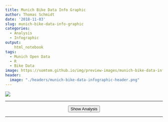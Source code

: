 ```yaml
---
title: Munich Bike Data Info Graphic
author: Thomas Schmidt
date: '2018-11-03'
slug: munich-bike-data-info-graphic
categories:
  - Analysis
  - Infographic
output:
    html_notebook
tags:
  - Munich Open Data
  - R
  - Bike Data
image: https://somtom.github.io/img/preview-images/munich-bike-data-infographic-preview.png
header:
  image: "./headers/munich-bike-data-infographic-header.png"
---
```

![](2018-11-03-munich-bike-data-info-graphic_files/infographic/insights_on_bike_traffic.png)


<div id="analysis" style="display: none">
***

During this year's summer break there had been a railway construction site which affected the 
train I usually use for commuting to work. This led to a lot of additional commuting time.
Thus, I decided to repair my old mountain bike and give it a try to go to work by bike.   
During the one hour ride I wondered how many people made the same decision and if there would be
any data about Munich bike traffic with the use of which I could get some insights about 
Munich's bike traffic. Shortly after that, I happened to see a twitter post of
[OpenData Munich](https://twitter.com/opendata_muc/status/1039758780853104646) which announced a
new data set containing the data of Munich's 6 continuous bike counting stations for the years
2017 and 2018. The counting stations provide data such as 15-minute and daily bike counts for 2 directions.

I contacted the team in order to ask for additional information and received even more data as well
as some nice inspirations. I picked up the idea of creating a info-graphic about Munich bike data.
Thus, I had a new project and started the journey of designing my first info-graphic.

In this post we will go through the analysis behind the info-graphic you already saw above. 
We are going to answer questions such as:

* [Can we create a map of all counting stations?](#station_map)
* [What are average 15 minute and daily counts (across stations and per station)?](#average_counts)
* [How many people are driving in the wrong direction at Arnulf Street
(this station is at a one-way road)?](#wrong_direction)
* [What are the highest counts which had been measured?](#count_records)
* [When are most people biking (time of the year, weather, ...)?](#bike_times)
* [How does the commuting traffic look like?
Can we model it somehow and get some insights out of the data?](#commuting)

If you want to skip the data import and jump directly to the preprocessing step,
click [here](#preprocessing). To directly get into the analysis, click [here](#analysis).

# Set up Environment

First, as always, we load some packages needed for this analysis and create a custom theme 
to make the plots look nicer.

```r
suppressMessages({
  library(tidyverse)
  library(lubridate)
  library(geosphere)
  library(ggmap)
  library(reshape2)
  library(modelr)
  library(broom)
})

background_colors <- c("#efedec", "white")
plot_colors <- c("#62c3db", "#136d8f", "#072d40", "#f6a735", "#fbd74d")
line_colors <- c("black")

# Custom theme
my_theme <- list(
 theme(
    plot.background = element_rect(fill =  background_colors[2]),
    text = element_text(color = line_colors),
    panel.background = element_rect(fill =  background_colors[2]),
    panel.grid.major.y = element_blank(),
    panel.grid.minor = element_blank(),
    panel.grid.major.x = element_blank(),
    panel.grid.minor.x = element_blank(),
    axis.line.y = element_line(color =  line_colors),
    axis.line.x = element_line(color =  line_colors),
    axis.ticks = element_line(color =  line_colors),
    axis.title.y = element_text(margin = margin(t = 0, r = 20, b = 0, l = 0), color = line_colors),
    axis.title.x = element_text(margin = margin(t = 10, r = 0, b = 0, l = 0), color = line_colors),
    legend.position = "bottom",
    plot.margin = unit(c(0.5,1,0.5,0),"cm"),
    strip.background = element_rect(fill = "white", color = "black")
),
  scale_color_manual(
    values = plot_colors,
    guide = guide_legend(direction = "horizontal", label.hjust = 0.5, title.position = "top",
                              title.hjust = 0.5)),
  scale_fill_manual(
    values = plot_colors,
    guide = guide_legend(direction = "horizontal", label.hjust = 0.5, title.position = "top",
                              title.hjust = 0.5)))
```

```r
knitr::opts_chunk$set(
    fig.width   = 10,      
    .fig.asp = .62,      
    fig.align   = 'center', 
    echo        = TRUE)  
```


# Import Data from API
Now, after setting everything up, we need to load the data. Since I got some additional data in 
`.csv` format, the importing happens in two steps:

1. We import the data from 2017 and 2018 via the Munich Open Data API
2. We import the additional data from `.csv` format


## Helper Functions

To fetch the data via API, I wrote some helper functions. This functions will also help us with the
preprocessing later. The functions can be found in the 
[Github project](https://github.com/Somtom/munich-bike-data-analysis). 

```r
convert_to_default_dt_string <- function(datetime_val = NA, date_val) {
  # Function which converts the datetime strings to the standard format of "%Y-%m-%d %H:%M:%S"
  # or "%Y-%m-%d" if only date_val provided
  
  # Iso 8601 format: "%Y-%m-%dT%H:%M:%S"
  iso8601_format = "[:digit:]{4}-[:digit:]{2}-[:digit:]{2}T[:digit:]{2}:[:digit:]{2}:[:digit:]{2}"
  # hour_minute format: "%H.%M"
  hour_minute_format = "[:digit:]{2}.[:digit:]{2}$"
  
  iso_date_format = "[:digit:]{4}-[:digit:]{2}-[:digit:]{2}$"
  # date format: "%Y.%m.%d"
  date_format = "[:digit:]{4}.[:digit:]{2}.[:digit:]{2}$"
  
  if (!is.na(datetime_val)) {
    # Extract date from date_val in case it is given in datetime format
    date_val = str_extract(date_val, "[:digit:]{4}-[:digit:]{2}-[:digit:]{2}")
    
    # If datetime_val matches Iso 8601 format: Replace "T" with " " and return
    if (stringr::str_detect(datetime_val, iso8601_format)) {
      return(stringr::str_replace(datetime_val, "[:digit:]{4}-[:digit:]{2}-[:digit:]{2}T",
                                  paste0(date_val, " ")))
    }
    # If datetime_val matches hour_minute_format: Add date and seconds
    if (stringr::str_detect(datetime_val, hour_minute_format)) {
      # Replace "." with ":" in datetime_val
      datetime_val = gsub("\\.", ":", datetime_val)
      return(paste0(date_val, " ", datetime_val, ":00"))
    }
  }
  if (is.na(datetime_val)) {
    # date value in iso date format: return it as it is
      if (stringr::str_detect(date_val, iso_date_format)) {
        return(date_val)
      }
    # if date value in date_format: convert it to iso_date_format
      if (stringr::str_detect(date_val, date_format)) {
        return(gsub( "\\.", "-", date_val))
      }# if date value in iso8601_format: convert it to iso_date_format
      if (stringr::str_detect(date_val, iso8601_format)) {
         return(str_extract(date_val, "[:digit:]{4}-[:digit:]{2}-[:digit:]{2}"))
      }
  }
  warning("Datetime value had undefined format")
  NA
  
}


muc_odp_fetch_bike_count_resource_ids <- function(
  baseUrl = "https://www.opengov-muenchen.de",
  path = "/api/3/action/package_search?q=daten-der-raddauerzaehlstellen-muenchen",
  limit = "100") {
  require(dplyr)
  require(tidyr)
  
  # get raw_results
  raw_result <- httr::GET(url = "https://www.opengov-muenchen.de",
                          path = paste0(path, "&rows=", limit))
  results <- httr::content(raw_result)$result$results
  
  # Extract dataset name and id from results
  resource_information <- list(
    data_collection_name = unlist(lapply(results, function(x) x$name)),
    datasets = lapply(results, function(x) bind_rows(
      lapply(x$resources, function(y) data.frame(
        name = y$name,
        resource_id = y$id,
        stringsAsFactors = F)))
    )
  ) %>% 
    bind_rows() %>% 
    tidyr::unnest()
  
  # extract month and year from name
  german_month_names <- c("Januar", "Februar", "März", "April", "Mai", "Juni", "Juli", "August", "September",
                          "Oktober", "November", "Dezember")
  
  correct_name <- function(name) {
    # Change name string of Juli 2018 (15 Minutes missing in name) - as of 13.10.2018
    if (name == "Daten der Raddauerzählstellen München Juli 2018") {
      print("FOUND JULI")
      name <- "15 Minuten-Werte - Daten der Raddauerzählstellen München Juli 2018"
    }
    # Change name for "#Month#" 2018 to März 2017 (data_collection_name says 2017!)
    if (name == "15 Minuten-Werte - Daten der Raddauerzählstellen München #Monat# 2018") {
      print("FOUND MARCH")
      name <- "15 Minuten-Werte - Daten der Raddauerzählstellen München März 2017"
    }
    
    return(name)
  }
  
  resource_information <- resource_information %>% 
    mutate(name = sapply(name, function(x) correct_name(x)),
           year = stringr::str_extract(name, "[:digit:]{4}"),
           month = stringr::str_extract(name, paste(german_month_names, collapse = "|")),
           month = match(month, german_month_names))
  
  ids_15_min <- resource_information %>% 
    filter(stringr::str_detect(name, "15 Minuten")) %>% 
    arrange(year, month)
  
  #filter for names containing "Tageswerte und Wetter"
  ids_daily <- resource_information %>% 
    filter(stringr::str_detect(name, "Tageswerte und Wetter")) %>% 
    arrange(year, month)
  
  return(list(
    ids_15_min = ids_15_min,
    ids_daily = ids_daily
  ))
}


muc_odp_fetch_data <- function(baseUrl = "https://www.opengov-muenchen.de",
                              path = "api/3/action/datastore_search",
                              limit = "100000",
                              resource_id,
                              destination = "./data/",
                              force_fetch = FALSE) {
  
  file_name = paste0(destination, resource_id, ".RDS")
  
  # check if data already fetched
  if (file.exists(file_name) & !force_fetch) {
    print(paste("File for resource already exists at", file_name))
    return(readRDS(file_name))
  }
  else {
    # get raw results
    raw_result <- httr::GET(url = baseUrl, path = paste0(path,
                                                         "?resource_id=", 
                                                         resource_id,
                                                         "&limit=",
                                                         limit))
    
    print(paste0("Fetching data from ", 
                 path,
                 "?resource_id=", 
                 resource_id,
                 "&limit=",
                 limit))
    
    result <- httr::content(raw_result)
    print(paste('Fetched', length(result$result$records), 'results...'))
    
    res <- dplyr::bind_rows(result$result$records)
    
    # write results to ./data/ folder
    saveRDS(res, file = file_name)
    
    return(res)
  }
}


muc_odp_convert_bike_counter_types <- function(dt) {
  require(dplyr)
  require(readr)
  
  dt %>% 
    transmute(
      besonderheiten = as.character(besonderheiten),
      zaehlstelle = as.factor(zaehlstelle),
      longitude = as.numeric(longitude),
      latitude = as.numeric(latitude),
      richtung_1 = as.character(richtung_1),
      richtung_2 = as.character(richtung_2),
      id = `_id`
    )
}


muc_odp_convert_bike_cnt_15_min_types <- function(dt) {
  require(dplyr)
  
  dt %>% 
    transmute(
      datum = lubridate::fast_strptime(sapply(datum, function(x)
        convert_to_default_dt_string(date_val = x)),
        format = "%Y-%m-%d", lt = FALSE),
      uhrzeit_start = lubridate::fast_strptime(mapply(function(x, y) convert_to_default_dt_string(x, y),
                                        uhrzeit_start,
                                        datum), format = "%Y-%m-%d %H:%M:%S", lt = FALSE),
      uhrzeit_ende = lubridate::fast_strptime(mapply(function(x, y) convert_to_default_dt_string(x, y),
                                       uhrzeit_ende,
                                       datum), format = "%Y-%m-%d %H:%M:%S", lt = FALSE),
      gesamt = as.integer(gesamt),
      zaehlstelle = as.factor(zaehlstelle),
      richtung_1 = as.integer(richtung_1),
      richtung_2 = as.integer(richtung_2)
    )
}


muc_odp_convert_bike_cnt_day_types <- function(dt) {
  require(dplyr)
  
  
  dt %>% 
    transmute(
      datum = lubridate::fast_strptime(sapply(datum, function(x)
        convert_to_default_dt_string(date_val = x)),
        format = "%Y-%m-%d", lt = FALSE),
      uhrzeit_start = lubridate::fast_strptime(mapply(function(x, y) convert_to_default_dt_string(x, y),
                                                      uhrzeit_start,
                                                      datum), format = "%Y-%m-%d %H:%M:%S", lt = FALSE),
      gesamt = as.integer(gesamt),
      zaehlstelle = as.factor(zaehlstelle),
      richtung_1 = as.integer(richtung_1),
      richtung_2 = as.integer(richtung_2),
      bewoelkung = as.numeric(bewoelkung),
      sonnenstunden = as.numeric(gsub(",", ".", `sonnenstunden`)),
      niederschlag = as.numeric(gsub(",", ".", `niederschlag`)),
      max_temp = as.numeric(gsub(",", ".", `max-temp`)),
      min_temp = as.numeric(gsub(",", ".", `min-temp`)),
      id = `_id`
    )
}

muc_odp_add_direction_info <- function(dt) {
  require(dplyr)
  
  OUT_OF_CENTER = "out of center"
  INTO_CENTER = "into center"
  direction_mapper <- list(
    Olympia = list(
      richtung_1 = INTO_CENTER,
      richtung_2 = OUT_OF_CENTER
    ),
    Hirsch = list(
      richtung_1 = OUT_OF_CENTER,
      richtung_2 = INTO_CENTER
    ),
    Margareten = list(
      richtung_1 = OUT_OF_CENTER,
      richtung_2 = INTO_CENTER
    ),
    Erhardt = list(
      richtung_1 = OUT_OF_CENTER,
      richtung_2 = INTO_CENTER
    ),
    Kreuther = list(
      richtung_1 = INTO_CENTER,
      richtung_2 = OUT_OF_CENTER
    ),
    Arnulf = list(
      richtung_1 = INTO_CENTER,
      richtung_2 = OUT_OF_CENTER
    )
  )
  
  # Gather columns -> 1 column with values, other column with direction information
  dt <- dt %>% 
    gather(key = direction, value = count, richtung_1, richtung_2)
  
  # Change direction names
  dt$direction <- factor(unlist(mapply(function(x, y) direction_mapper[[x]][y], 
                                       dt$zaehlstelle, dt$direction)))
  
  return(dt)
}

```


## (1) Fetch Data from API

The following chunks will import the data for the years 2017 and 2018 (until end of July):

```r
# Import muc_opd helper functions
# source("./muc-opd-helper-functions.R")

bike_counter_resource_id <- "211e882d-fadd-468a-bf8a-0014ae65a393"
resource_ids <- muc_odp_fetch_bike_count_resource_ids()

resource_ids_15_min <- resource_ids$ids_15_min

resource_ids_daily <- resource_ids$ids_daily
```

```r
bike_counter <- muc_odp_fetch_data(resource_id = bike_counter_resource_id, destination = "./data/")

bike_cnt_15_min <- bind_rows(
  lapply(resource_ids_15_min$resource_id, function(x) muc_odp_fetch_data(resource_id = x,
                                                             destination = "./data/15_min/"))
)

bike_cnt_day <-  bind_rows(
  lapply(resource_ids_daily$resource_id, function(x) muc_odp_fetch_data(resource_id = x,
                                                             destination = "./data/daily/"))
)
```

## (2) Add Additional Data

Now we import the additional data from the `.csv` files:

```r
files <- list.files("./data/additional/", full.names = TRUE, recursive = TRUE)
files_15_min <- stringr::str_detect(files, "15Min")

suppressMessages({
  additional_15_min_data <- bind_rows(lapply(files[files_15_min],
                                           read_csv2, 
                                           col_types = cols(.default = "c")))
additional_daily_data <- bind_rows(lapply(files[!files_15_min],
                                          read_csv2,
                                           col_types = cols(.default = "c")))
})


# Change date column name to be equal to the API data
names(additional_15_min_data)[1] <- "datum"
names(additional_daily_data)[1] <- "datum"

bike_cnt_day <- bind_rows(additional_daily_data, bike_cnt_day)
bike_cnt_15_min <- bind_rows(additional_15_min_data, bike_cnt_15_min)

```


# Preprocessing {#preprocessing}

To prepare the data for the analysis we perform the following steps: 

1. Convert data types (i.e. `character` to `POSIXct` for dates)
2. Gather the direction columns (`richtung_1` and `richtung_2`) into one `direction` column
and convert their names to `'into center'` or `'out of center'` according to their direction
relatively to the city center  
3. Extract `weekday` information and add `weekend` indicator column
4. Remove duplicates (caused by the additional data)

## (1) Convert Types

After importing the data, we need to convert its datatypes to a format which we can work with.
We use the predefined helper functions for that.

```r
bike_counter <- muc_odp_convert_bike_counter_types(bike_counter)
bike_cnt_15_min <- muc_odp_convert_bike_cnt_15_min_types(bike_cnt_15_min)
bike_cnt_day <- muc_odp_convert_bike_cnt_day_types(bike_cnt_day)
```

## (2) Add Directions Information

All tables have two columns which are named `richtung_1` and `richtung_2`. These stand for the two
different directions for which the stations measure the counts. 
In the `bike_counter` table we can find a description which tells us whether the given direction
for that station is `east`, `weast`, `north` or `south`.
We are going to convert the directions to either `into center` or `out of center` in order to gain
more detailed information. In another helper function I precoded this information with a mapping
function.

```r
bike_cnt_15_min <- muc_odp_add_direction_info(bike_cnt_15_min)
bike_cnt_day <- muc_odp_add_direction_info(bike_cnt_day)
bike_counter <- muc_odp_add_direction_info(bike_counter)
```

## (3) Extract Time from `uhrzeit_start` (English: Time Start) and Add Weekend Indicator Column

In our last preprocessing step we add a `time` column to the 15 minutes table. This 
will hold the information on the *time of the day*. Further, we add the `weekday` 
as well as a indicator column which tells us whether the data were measured at the `weekend` or
during the week.

```r
weekend_days <- c("Sat", "Sun")
bike_cnt_15_min <- bike_cnt_15_min %>% 
  mutate(time = as.numeric(uhrzeit_start - trunc(uhrzeit_start, "days")),
         weekday = wday(uhrzeit_start, label = TRUE, local = "us"),
         weekend = factor(weekday %in% weekend_days)) 

bike_cnt_day <- bike_cnt_day %>% 
  mutate(weekday = factor(wday(datum, label = TRUE, local = "us")),
         weekend = factor(weekday %in% weekend_days))

class(bike_cnt_15_min$time) <- "POSIXct"
```


## (4) Remove Duplicates and Save Converted Data

Finally, we remove the duplicates from our data set and save the converted data.
```r
bike_cnt_15_min <- unique(bike_cnt_15_min)
```

```r
saveRDS(bike_counter, "./2018-11-03-munich-bike-data-info-graphic_files/bike_counter_converted.RDS")
saveRDS(bike_cnt_15_min, "./2018-11-03-munich-bike-data-info-graphic_files/bike_cnt_15_min_converted.RDS")
saveRDS(bike_cnt_day, "./2018-11-03-munich-bike-data-info-graphic_files/bike_cnt_day_converted.RDS")
```


# Analysis {#analysis}

Now that we are done with preprocessing, we can start with our analysis.

```r
bike_counter <- readRDS("./2018-11-03-munich-bike-data-info-graphic_files/bike_counter_converted.RDS")
bike_cnt_15_min <- readRDS("./2018-11-03-munich-bike-data-info-graphic_files/bike_cnt_15_min_converted.RDS")
bike_cnt_day <- readRDS("./2018-11-03-munich-bike-data-info-graphic_files/bike_cnt_day_converted.RDS")
```


## Time Period of Our Data Set

First, lets have a look at the time period we are analyzing:
```r
cat(paste0(
  '## 15 Minute Data ##',
  '\nStart:\t', min(bike_cnt_15_min$datum),
  '\nEnd:\t', max(bike_cnt_15_min$datum), 
  '\n\n## Daily Data ##',
  '\nStart:\t', min(bike_cnt_day$datum),
  '\nEnd:\t', max(bike_cnt_day$datum)))
```

## Missing Data
Very important for every analysis is to be aware of missing data. So let's have a look at our data:

```r
bike_cnt_day %>% 
  map(function(x) sum(is.na(x))) %>% 
  bind_cols %>%
  melt(value.name = "na_count", variable.name = "column") %>% 
  filter(na_count > 0) %>% knitr::kable(digits = 2)
```

We see that some weather data and ids are missing for the `bike_cnt_day` table. 
These missing values are all from our additional data.
Important is that we need to take this into account when we draw conclusions later.

```r
bike_cnt_15_min %>% 
  map(function(x) sum(is.na(x))) %>% 
  bind_cols %>%
  melt(value.name = "na_count", variable.name = "column") %>% 
  filter(na_count > 0) %>% dim()
```

No data are missing for `bike_cnt_15_min` table.

## Map of Stations {#station_map}

To get a first overview of the locations of the 6 counting stations, we create a map of Munich using the `ggmap`
package and add markers for each station.

```r
area <- make_bbox(lon = longitude, lat = latitude, data = bike_counter)
area <- area + c(-0.02, -0.01, 0.01, 0.01)

suppressMessages({area_map <- get_map(area,  source = "stamen")})

ggmap(area_map, extend = "device", darken = 0.3,
      base_layer = ggplot(aes(x = longitude, y = latitude), data = bike_counter)) +
  geom_point(shape = 21, size = 4, fill = plot_colors[1]) +
  geom_text(aes(label = zaehlstelle), vjust = -1, color = "white") +
  theme_void()
```

The stations are spread across Munich. Their locations were planned to be as different as possible
but also representative for typical traffic situations (*Zorn et. al 2011*).

## Compare the Data of All Stations

### What Are Average 15 Minute and Daily Counts? {#average_counts}

Now that we have a bird's eye view on the locations, let's get an overview on the data by looking
at summary stats like average, median and others. First, we start with a summary across all stations.
For this purpose we use the `summary()` function combined with `tidy()` from the `broom` package to get everything in one table.

```r
bind_rows(
  c(
    table = "bike_cnt_day",
    broom::tidy(summary(bike_cnt_day$gesamt)), 
    sd = sd(bike_cnt_day$gesamt)),
  c(
    table = "bike_cnt_15_min", 
    broom::tidy(summary(bike_cnt_15_min$gesamt)),
    sd = sd(bike_cnt_15_min$gesamt)))  %>% knitr::kable(digits = 2)
```

On average the stations count **`r round(mean(bike_cnt_15_min$gesamt))` bike per 15 minutes** and 
**`r round(mean(bike_cnt_day$gesamt))` bikes per day**. When we have a look at the maxima, we see
that they are quiet high compared to the means. Especially the 15 minute count maximum is 
**`r round(max(bike_cnt_15_min$gesamt) / mean(bike_cnt_15_min$gesamt))`** times as high as the mean.
We might find some interesting events being represented by these 
high counts but we will dive deeper into that later.

How does the summary data differ if we calculate it per station?
We first start with the 15 minute data.
To compare the stations we additionally calculate a `scaled_median_count` which is
the median for a single station divided by the minimum of all station medians.


```r
station_summary_15_min <- bike_cnt_15_min %>% 
  spread(key = direction, value = count) %>% 
  group_by(zaehlstelle) %>% 
  summarise(avg = round(mean(gesamt, na.rm = T)),
            median_count = median(gesamt, na.rm = T),
            q1 = quantile(gesamt, 0.25, na.rm = T),
            q3 = quantile(gesamt, 0.75, na.rm = T),
            sd = sd(gesamt, na.rm = T),
            percent_sd = round(sd/median_count * 100, 2)) %>% 
  ungroup() %>% 
  mutate(scaled_median_count = round(median_count / min(median_count))) %>% 
  arrange(desc(median_count)) 

station_summary_15_min  %>% knitr::kable(digits = 2)
```

As we see, Erhardt is the station with the highest median 
15 minute count (`r station_summary_15_min$median_count[1]` bikes). 
Its median is `r station_summary_15_min$scaled_median_count[1]` times higher
than the one of `r tail(station_summary_15_min$zaehlstelle, 1)`.
Nevertheless, the standard deviation is very high across all stations, which is an indicator for a
lot of intra day deviation.  

How does the per station summary look like for the daily counts?

```r
station_summary_day <- bike_cnt_day %>% 
  spread(key = direction, value = count) %>% 
  group_by(zaehlstelle) %>% 
  summarise(avg = round(mean(gesamt)),
            median_count = median(gesamt),
            q1 = quantile(gesamt, 0.25),
            q3 = quantile(gesamt, 0.75),
            sd = sd(gesamt),
            percent_sd = round(sd/median_count * 100,2)) %>% 
  ungroup() %>% 
  mutate(scaled_median_count = round(median_count / min(median_count))) %>% 
  arrange(desc(median_count)) 

station_summary_day  %>% knitr::kable(digits = 2)
```

We see a similar picture compared to the 15 minute data. With a median daily bike count of
`r station_summary_day$median_count[1]`, station Erhardt has the highest daily counts, too.
This time the count is `r station_summary_day$scaled_median_count[1]` higher than the count of
Kreuther.

### How Many People Are Riding in the Wrong Direction at Arnulf Street? {#wrong_direction}

Station **Arnulf Street** has a special characteristic: The counter is located on a one way bicycle lane.
Thus, normally it should only measure counts for one direction, which is into city center.

Luckily it is also able to count all bikers who ride into the wrong direction, which we can
use for our analysis. So let's find out which share of the total counts is due to bikers riding the
wrong direction.


```r
wrong_way_drivers <- bike_cnt_day %>% 
  filter(zaehlstelle == "Arnulf") %>%
  filter(direction == "out of center") %>%
  mutate(share = round(count / gesamt * 100, 2)) %>% 
  select(share) %>% unlist() %>% summary() %>% tidy()
wrong_way_drivers  %>% knitr::kable(digits = 2)
```

The data suggests that on average **`r round(wrong_way_drivers$mean, 1)` percent**
of daily counted bikes at Arnulf Street were driving on the **wrong side of the road**.
Interestingly, there must have been at least one day where all bikes were riding on
the wrong side of the road since we observed a maximum of 100%.

## Count Records {#count_records}

Now it is time to come back to the maximum counts we recognized earlier.
To get a quick overview before we dive into the story behind some maximum counts, let's create
a top 10 list for both the daily and the 15 minute counts:

```r
# Daily Counts
top_10_day <- bike_cnt_day %>% 
  spread(key = direction, value = count) %>% 
  arrange(desc(gesamt)) %>% 
  head(10)

top_10_day %>% 
  select(datum, gesamt, zaehlstelle) %>% 
  knitr::kable(digits = 2)
```

That is interesting: Station Olympia takes the top 3 places with counts above 10 thousand, although 
it only made the third place when we calculated the median counts per station earlier. After some
research I found out that these top 3 counts were caused by the same event, namely the
**24h Mountainbike Race**, which takes place in Olympia Park every year. Since the route is changed
from year to year, the counting station is not always on the track. Thus, we don't see
these record counts every year.

Let's plot the 15 minute data for the events in the two years in which we observed these high counts:

```r
olympia_15_min_mean <- station_summary_15_min %>% 
  filter(zaehlstelle == "Olympia")

bike_cnt_15_min %>% 
  filter(datum == as.Date("2010-06-26") | datum == as.Date("2010-06-27"),
         zaehlstelle == "Olympia") %>% 
  mutate(min_date = min(datum),
         Direction = direction) %>% 
  ggplot(aes(x = uhrzeit_start, y = count, color = Direction)) +
  geom_line(lwd = 1)  +
  ylab("Bikes per 15 Minute") +
  xlab("Time") +
  ggtitle("The 24h MTB Race from 26. - 27.06.2010",
          "...led to high bike counts in Olympia Park which were far above the normal average") +
  geom_hline(yintercept = olympia_15_min_mean$avg,lty = 2) +
  annotate(
    geom = "text", 
    label = paste0("Average 15 minute\ncount for station\nOlympia:",
                   olympia_15_min_mean$avg,
                   " bikes"), 
    x = as.POSIXct("2010-06-26"),
    y = olympia_15_min_mean$avg,
    vjust = -0.5,
    hjust = 0,
    size = 3) +
  my_theme 


bike_cnt_15_min %>% 
  filter(datum == as.Date("2012-06-09") | 
           datum == as.Date("2012-06-10"),
         zaehlstelle == "Olympia") %>% 
  mutate(Direction = direction) %>% 
  ggplot(aes(x = uhrzeit_start, y = count, color = Direction)) +
  geom_line(lwd = 1) +
  ylab("Bikes per 15 Minute") +
  xlab("Time") +
  ggtitle("The 24h MTB Race from 09. - 10.06.2017",
          "...led to high bike counts in Olympia Park which were far above the normal average") +
  geom_hline(yintercept = olympia_15_min_mean$avg,lty = 2) +
  annotate(
    geom = "text", 
    label = paste0("Average 15 minute\ncount for station\nOlympia:",
                   olympia_15_min_mean$avg,
                   " bikes"), 
    x = as.POSIXct("2012-06-09"),
    y = olympia_15_min_mean$avg,
    vjust = -0.5,
    hjust = 0,
    size = 3) +
  my_theme 
 
```


Now we also create a top 10 list for the 15 minute counts:
```r
# 15 Minute Counts
top_10_15_min <- bike_cnt_15_min %>% 
  spread(key = direction, value = count) %>% 
  arrange(desc(gesamt)) %>% 
  head(10)

top_10_15_min  %>% 
  select(datum, gesamt, uhrzeit_start, zaehlstelle) %>% knitr::kable(digits = 2)
```

If we have a closer look, we only can find one of our daily count top 10 candidates in this list,
namely the **2017-06-09** on the 6th place. Normally you would suppose the date with highest 15
minute counts to also be listed in the daily count top 10 unless the high counts were due to
a short time event. So what happened on the 3rd September
2017 when a 15 minute bike count of **1157** was recorded? 

This picture from [radlhaupstadt.muenchen.de](https://radlhauptstadt.muenchen.de/) gives you a hint:

![Picture source: radlhauptstadt.muenchen.de](2018-11-03-munich-bike-data-info-graphic_files/img/ringparade.jpg)

On that day the so called
[Münchner Ringparade](https://radlhauptstadt.muenchen.de/mitradeln/muenchner-ringparade/)
took place. At this event the Munich beltway had been closed temporarily for car traffic while 
round about 7000 people used this route for a bike tour. The 12 km tour ended in Olympia Park. 
And this is exactly what we can see in the data:

```r
bike_cnt_15_min %>% 
  filter(datum == as.Date("2017-09-03") ,
         zaehlstelle == "Olympia")  %>% 
  mutate(Direction = direction) %>% 
  ggplot(aes(x = uhrzeit_start, y = count, color = Direction)) +
  geom_line(lwd = 1) +
  ylab("Bikes per 15 Minute") +
  xlab("Time") +
  ggtitle("The Münchner Ringparade on 03.09.2017",
          "...led to a peak in 15 minute bike counts when the participants finished their tour in Olympia Park") +
  geom_hline(yintercept = olympia_15_min_mean$avg,lty = 2) +
  annotate(
    geom = "text", 
    label = paste0("Average 15 minute\ncount for station Olympia:\n",
                   olympia_15_min_mean$avg,
                   " bikes"),
    x = as.POSIXct("2017-09-03 04:00:00"),
    y = olympia_15_min_mean$avg,
    vjust = -0.5,
    hjust = 0,
    size = 3) +
  annotate(
    geom = "text", 
    label = "The participants arrive in Olympia Park",
    x = top_10_15_min$uhrzeit_start[1],
    y = top_10_15_min$gesamt[1],
    hjust = -0.1,
    vjust = 2,
    size = 3) +
  my_theme 

```

## When Are Most People Biking? {#bike_times}

### Pattern Across a Year

To answer this question we first try to gain an overview by
plotting the development of the daily counts over the years

```r

annotations <- data.frame(
  zaehlstelle = factor(
    c("Arnulf", "Hirsch", "Kreuther"),
    levels = c("Arnulf","Erhardt", "Kreuther", "Olympia", "Margareten",  "Hirsch")),
  ann_label = c("The two peaks in 2013 and 2014 might be\ndue to railway construction sites", 
                "We can see a rising bike count trend at station Hirsch",
                "The missing data and the small peak is due to a construction site\nat the counting station: A separate bicycle path was created.\nAfter that, the bikes on the sidewalk were not counted anymore."),
  ann_x = c(as.POSIXct("2009-01-01"),
            as.POSIXct("2011-01-01"),
            as.POSIXct("2014-01-01")),
  ann_y = c(3500, 2500, 1200)
)

bike_cnt_day %>%  
  ggplot() +
  geom_line(aes(x = datum, y = gesamt), color = plot_colors[2]) +
  facet_wrap(~zaehlstelle, scales = "free_y", ncol = 1) +
  geom_label(data = annotations, aes(x = ann_x, y = ann_y, label = ann_label), hjust = 0, size = 3) +
  ggtitle(paste0("There is a clear seasonal bike count pattern across all stations:\n",
                "High counts in the summer, lower counts in the winter."),
          "Some stations show individual trends or conspicuous characteristics") +
  xlab("Date") +
  ylab("Bikes Per Day") +
  my_theme
```

There is definitely a clear seasonal pattern which is similar across all stations. As one would 
expect, there are higher bike counts during the summer months and lower counts during winter months.
However, we also see individual trends or characteristics for some stations:

* Station **Hirsch** shows a ongoing trend of rising bike counts from year to year
* At **Arnulf Street's** counting station one can see two peak years in 2013 and 2014. These peaks
could be due to a railway construction site which affected parts of the trains going into city center.
* Station **Kreuther** showed some high counts at the beginning of 2013 and then no data for
the rest of the year. Here the counting station was affected by a construction site when a separate bicycle
path was created. After that, bikes on the sidewalk were not counted anymore.
This is why daily bike count level dropped afterwards.
* One can clearly see the events taking place in **Olympia Park** represented by peaks in the data

When we plot the bike count distribution for each month, we see that **highest median bike 
counts occur in the month July**. However, the maximum counts had been recorded in June. 
These are due to some of the record events mentioned earlier, though. 
Thus, they need to be interpreted as outliers


```r
bike_cnt_day %>% 
  spread(key = direction, value = count) %>%
  mutate(month = month(datum, label = TRUE)) %>% 
  ggplot() +
  geom_boxplot(aes(x = month, y = gesamt), color = plot_colors[2]) +
  ggtitle("In general, highest bike counts occur during July.",
          "However, the maximum counts are represented by some outliers in June caused by special events") +
  xlab("Month") +
  ylab("Bikes Per Day") +
  my_theme
```

### Day of the Week

When we look at the distribution of total daily counts, we see that counts **during the week** are 
**higher than those at the weekends**. This is most likely due to commuting traffic, 
which we will try to model later.
The maximum counts occurred on Saturdays but are due to single events like the 24h Mountain-bike race
we saw earlier.

```r
bike_cnt_day %>% 
  ggplot() +
  geom_boxplot(aes(x = weekday, y = gesamt), color = plot_colors[2]) +
  ggtitle("Bike counts are higher during the week than on weekends",
          "Maximum counts occured on sundays but are due to single events") +
  xlab("Day of the Week") +
  ylab("Bikes Per Day") +
  my_theme
```


### Temperature and Weather on Days with Maximum Counts
Now we use the weather data we have (at least for the days where they are not missing)
and try to characterize the days with highest bike counts.
We look at the distribution of measured values within each weather variable **for the month July**.

To do so we group the bike counts into 4 categories:

* **Lowest 25%:** Daily bike counts which lie between the **minimum** count and the **25% percentile**
* **Lower Middle:** Daily bike counts which lie between the **25% percentile** and the **median**
* **Upper Middle:** Daily bike counts which lie between the **median** and the **75% percentile**
* **Highest 25%:** Daily bike counts which lie between the **75% percentile** and the **maximum**

We then will have a closer look into the **"Highest 25%"** group and the weather parameters 
measured on these days.

To make the data comparable between stations, we perform the following steps:

1. Removing outliers by filtering for bike counts below the 99% percentile for each station   
2. Scaling the daily counts from each station by dividing the counts by each station's
maximum count   
3. Using the scaled counts (values between 0 and 1) to assign bike count categories

```r
breaks <- bike_cnt_day %>% 
  filter(month(datum) == 7) %>% 
  spread(key = direction, value = count) %>%
  group_by(zaehlstelle) %>% 
  # Calculate 99% percentile per station in order to filter outlieres 
  mutate(percentile_99 = quantile(gesamt, 0.99))  %>%
  filter(gesamt < percentile_99) %>% 
  # Scale to make compareable across stations
  mutate(gesamt_scaled = gesamt / max(gesamt)) %>% 
  ungroup() %>% 
  # Create count classes
  summarise(count_q1 = quantile(gesamt_scaled, 0.25),
         count_q2 = quantile(gesamt_scaled, 0.5),
         count_q3 = quantile(gesamt_scaled, 0.75),
         max_count = max(gesamt_scaled)) %>% unlist()

labels <- c("Lowest 25%\n[0-q1]", 
            "Lower Middle\n(q1-q2]",
            "Upper Middle\n(q2-q3]", 
            "Highest 25%\n(q3-max]")

bike_cnt_day_july_scaled <- bike_cnt_day %>% 
  filter(month(datum) == 7) %>% 
  spread(key = direction, value = count) %>%
  group_by(zaehlstelle) %>% 
  # Calculate 99% percentile per station in order to filter outlieres 
  mutate(percentile_99 = quantile(gesamt, 0.99))  %>%
  filter(gesamt < percentile_99) %>% 
  # Scale to make compareable across stations
  mutate(gesamt_scaled = gesamt / max(gesamt)) %>% 
  ungroup() %>% 
  mutate(cat = cut(gesamt_scaled, breaks = c(0, breaks), include.lowest = T, labels = labels)) %>%
  select(cat, bewoelkung, sonnenstunden, niederschlag, max_temp, min_temp)
```



```r

bike_cnt_day_july_scaled %>%
  gather(key = metric, value = value, -cat) %>% 
  mutate(metric = plyr::revalue(metric, 
                                c("bewoelkung" = "Cloudiness [%]",
                                  "max_temp" = "Maximum Temperature [°C]",
                                  "min_temp" = "Minimum Temperature [°C]",
                                  "niederschlag" = "Precipitation  [ml]",
                                  "sonnenstunden" = "Hours of Sunshine [h]"))) %>% 
  filter(!is.na(value)) %>% 
  group_by(metric) %>% 
  mutate(metric_median = median(value)) %>% 
  ggplot() +
  geom_text(aes(y = metric_median, x = 6), label = "median", hjust = -0.1, vjust = 2) +
  geom_boxplot(aes(x = cat, y = value, color = cat)) +
  geom_hline(aes(yintercept = metric_median), lty = 2) +
  scale_x_discrete(labels = NULL) +
 # geom_boxplot(aes(x = cat, y = value), color = plot_colors[2]) +
  coord_flip() +
  facet_wrap(~metric, scales = "free") +
  ylab("") +
  xlab("") +
  ggtitle("Days with top 25% bike counts in July differ from other days for some weather parameters",
          "The difference is not always clear but there are trends for most of the parameters") +
  my_theme +
  guides(color = guide_legend(title = "Bike Count Category", 
                              label.hjust = 0.5,
                              title.position = "top",
                              title.hjust = 0.5))

```

When we look at each weather parameter, we can see differences in value distributions 
between the 4 bike count categories.
However these differences are not always that clear. But, there are at least trends for all parameters
except one, namely the minimum temperature, where mostly the variance differs.
The other parameters don't show great surprises: You would, for example, expect the precipitation
to be very low on days with a lot of bikes being counted.

In order to get some numbers to describe the days with highest counts, let's look into a summary
for each weather category at days with bike counts within the "Highest 25%" group in July.

```r
get_mode <- function(x) {
  ux <- na.omit(unique(x))
  tab <- tabulate(match(x, ux))
  ux[tab == max(tab)][1]
}

# Characterise the metrics for the maximum category within july
bike_cnt_day_july_scaled %>% 
  group_by(cat) %>% 
  summarise(max_temp = list(cbind(broom::glance(summary(max_temp)), mode = get_mode(max_temp))),
            min_temp = list(cbind(broom::glance(summary(min_temp)), mode = get_mode(min_temp))),
            bewoelkung = list(cbind(broom::glance(summary(bewoelkung)), mode = get_mode(bewoelkung))),
            sonnenstunden = list(cbind(broom::glance(summary(sonnenstunden)), mode = get_mode(sonnenstunden))),
            niederschlag = list(cbind(broom::glance(summary(niederschlag)), mode = get_mode(niederschlag)))) %>%
  gather(key = metric, value = value, -cat)  %>% 
  unnest() %>%   
  filter(cat == "Highest 25%\n(q3-max]") %>% mutate(metric = plyr::revalue(metric, 
                                c("bewoelkung" = "Cloudiness [%]",
                                  "max_temp" = "Maximum Temperature [°C]",
                                  "min_temp" = "Minimum Temperature [°C]",
                                  "niederschlag" = "Precipitation  [ml]",
                                  "sonnenstunden" = "Hours of Sunshine [h]"))) %>% 
  select(-na, -cat)  %>% knitr::kable(digits = 2)

```

Great! We can take these median values for the info-graphic to give a statement for a typical 
biking day:

*Days with highest counts lie in **July**. The temperature on these days is  **15.7 - 28.2°C** and the **sun**
is shining for **12 hours** with **scattered clouds** but **without** any **precipitation.*** 

## Modeling Commuting Traffic {#commuting}

### Differences Between Weekend Counts and Counts During Week

We already got some nice information about the bike traffic in Munich. Our next aim is to 
use the 15 minute data to model the commuting traffic.
We start with a bird's eye overview by plotting the median 15 minute counts across all stations
for weekend and working days. 

```r
tmp <- bike_cnt_15_min %>% 
  mutate(weekend = factor(ifelse(weekend == TRUE, "Weekend", "Week"))) %>% 
  group_by(weekend, time) %>% 
  summarise(median = median(gesamt),
            q1 = quantile(gesamt, 0.25),
            q3 = quantile(gesamt, 0.75)) 

tmp %>% 
  ggplot(aes(x = time,y = median, group = weekend, color = weekend)) +
  geom_ribbon(aes(ymin = q1, ymax = q3, fill = weekend), alpha = 0.1) +
  geom_line(lwd = 1) +
  scale_x_datetime(labels = scales::date_format("%H:%M"), date_breaks = "2 hours") +
  facet_wrap(~weekend, ncol = 1) +
  xlab("Time of the Day") +
  ylab("Bikes per 15 Minute") +
  ggtitle("The median 15 minute bike counts differ between weekend days and week days",
          paste("There are clear commuting peaks in the morning and in the afternoon during the week",
                "with regular traffic inbetween")) +
  my_theme +
  guides(fill = FALSE, color = FALSE)
```

We can see that the 15 minute count patterns clearly differ between weekend days and week days. 
There are two clear commuting peaks during the week. However, there still seems to be regular
traffic between these peaks.   
We used the median 15 minute bike count across all stations for the previous plot.
But, will we still see the same pattern if we look at each station separately?

```r

annotations <- data.frame(
  zaehlstelle = factor(
    c("Arnulf", "Hirsch", "Erhardt", "Kreuther", "Margareten"),
    levels = c("Arnulf","Erhardt", "Kreuther", "Olympia", "Margareten",  "Hirsch")),
  weekend = factor(rep("Week", 5), levels = c("Week", "Weekend")),
  ann_label = c("Counting station on\none way biking lane", 
                "Commuting Type: Into center - out of center",
                "Commuting Type: Into center - out of center",
                "Commuting Type: Out of center - into center",
                "Commuting Type: Out of center - into center"),
  ann_x = c(900, rep(39600, 2), rep(900, 2)),
  ann_y = c(40, 50, 140, 15, 105)
)

class(annotations$ann_x) <- "POSIXct"


suppressMessages({bike_cnt_15_min  %>% 
    mutate(weekend = factor(ifelse(weekend == TRUE, "Weekend", "Week"))) %>% 
    group_by(zaehlstelle, weekend, direction, time) %>% 
    summarise(median = median(count),
              q1 = quantile(count, 0.25),
              q3 = quantile(count, 0.75)) %>% 
    ggplot(aes(x = time,y = median)) +
    geom_ribbon(aes(ymin = q1, ymax = q3, fill = direction, color = direction), alpha = 0.1) +
    geom_line(aes(color = direction), lwd = 1) +
    geom_text(aes(x = ann_x, y = ann_y, label = ann_label), data = annotations, hjust = 0, vjust = 1) +
    scale_x_datetime(labels = scales::date_format("%H:%M"), date_breaks = "2 hours") +
    facet_grid(zaehlstelle~weekend, scales = "free_y") +
    ylab("Bikes per 15 Minute (Different Scale for each Station)") +
    xlab("Time of the Day") +
    ggtitle(paste0("The overall pattern for 15 minute bike counts is similar across the stations",
                  " during the week and on weekends"),
            "Nevertheless, stations show different commuting direction characteristics druing the week") +
    my_theme +
    theme(panel.border = element_rect(fill = FALSE),
          title = element_text(size = 15)) +
    scale_color_manual(values = c(plot_colors[2], plot_colors[4])) +
    scale_fill_manual(values = c(plot_colors[2], plot_colors[4])) +
    labs(fill = "Direction", color = "Direction")})
```

Indeed, the pattern is similar across all stations. Nevertheless, stations show different commuting direction 
characteristics. The stations can be assigned to either one of these 3 groups:

1. Station with traffic mainly in the direction of the city center in the morning and back way in the afternoon:
    * Erhardt
    * Hirsch
2. Stations with traffic mainly out of the city center in the morning and back in 
the afternoon
    * Kreuther
    * Margareten
3. Stations with similar patterns for traffic into- and out of city center
    * Olympia
  
We cannot really tell for Arnulf Street but it looks like the peaks in the morning and in the
afternoon are similar for the only measured direction (into center). This would make it fall
into class 3.

### The Model

To create a really basic model of the commuting traffic, we make the following assumption:
*Traffic during week is the result of commuting traffic and the normal traffic which is represented
by the weekend data.* 
Under this assumption subtracting the 15 minute weekend counts from the 15 minute counts during 
the week gives us the commuting part. We are going to create a `loess` model for each the weekend
and the week counts for that purpose. 

```r
bike_cnt_15_min_separated <- bike_cnt_15_min %>% 
  mutate(Weekend = factor(ifelse(weekend == TRUE, "Weekend", "Week"))) %>% 
  group_by(Weekend, time) %>% 
  summarise(median = median(gesamt)) %>% 
  spread(key = Weekend, value = median) %>% 
  mutate(Commuting = Week - Weekend) %>% 
  gather(key = week_cat, value = median_count, Commuting, Weekend, Week) %>% 
  mutate(week_cat = factor(week_cat, levels = c("Weekend", "Week", "Commuting")),
         commuting_cat = factor(ifelse(week_cat == "Commuting",
                                       "Commuting Traffic",
                                       "Normal Traffic"),
                                levels = c("Normal Traffic", "Commuting Traffic"))) 

tmp <- bike_cnt_15_min_separated %>% 
  mutate(median_count = ifelse(median_count < 0, 0, median_count),
         x = as.numeric(time)) 

fit_commuting <- loess(median_count~x, data = tmp, subset = c(tmp$week_cat == "Commuting"), span = 0.2)
fit_weekend <- loess(median_count~x, data = tmp, subset = c(tmp$week_cat == "Weekend"), span = 0.2)
fit_week <- loess(median_count~x, data = tmp, subset = c(tmp$week_cat == "Week"), span = 0.2)

bike_cnt_15_min_modeled <- data.frame(x = seq(min(tmp$x), max(tmp$x)), 60) %>% 
  add_predictions(fit_commuting, "pred_commuting") %>%
  add_predictions(fit_weekend, var = "pred_weekend") %>% 
  add_predictions(fit_week, var = "pred_week") %>%
  # Adjust for 0 values
  mutate(time = as.POSIXct(x, origin = min(tmp$time)),
         afternoon = x > 43200,
         pred_commuting = ifelse(pred_commuting < 0, 0, pred_commuting),
         pred_weekend = ifelse(pred_weekend < 0, 0, pred_weekend),
         pred_week = ifelse(pred_week < 0, 0, pred_week)) 
```



```r
bike_cnt_15_min_modeled %>% 
  ggplot(aes(x = time)) +
  geom_area(aes(y = pred_week), color = plot_colors[2], fill = plot_colors[4]) +
  geom_area(aes(y = pred_weekend), fill = plot_colors[1]) +
  geom_line(aes(y = pred_week), color = plot_colors[2], lwd = 2) +
  scale_x_datetime(labels = scales::date_format("%H:%M"), date_breaks = "2 hours") +
  annotate(geom = "text", label = "Weekend\nTraffic", x = as.POSIXct("1970-01-01 15:00:00"), y = 5,
           color = "white", size = 6) +
  annotate(geom = "text", label = "Week Traffic", x = as.POSIXct("1970-01-01 07:00:00"), y = 15,
           color = plot_colors[2], size = 6, angle = 80) +
  annotate(geom = "text", label = "Commuting", x = as.POSIXct("1970-01-01 13:00:00"), y = 20,
           color = plot_colors[4], size = 6) +
  xlab("Time of the Day") +
  ylab("Bikes per 15 Minute") +
  ggtitle("We modeled the commuting traffic by subtracting weekend counts from weekend counts") +
  my_theme
```

When we use this modeling approach, the predicted commuting traffic would look like this:

```r
bike_cnt_15_min_separated %>% 
  ggplot(aes(x = time, y = median_count)) +
  geom_line(aes(color = week_cat)) +
  geom_smooth(span = 0.2, aes(color = week_cat, fill = week_cat)) +
  geom_hline(yintercept = 0) +
  scale_x_datetime(labels = scales::date_format("%H:%M"), date_breaks = "2 hours") +
  facet_wrap(~commuting_cat, ncol = 1) +
  xlab("Time of the Day") +
  ylab("Bikes per 15 Minute") +
  ggtitle("The commuting traffic can be modeled by subtracting weekend counts from week counts",
          "The result clearly shows the two commuting peaks in the morning and in the afternoon") +
  my_theme +
  scale_color_manual(
    values = plot_colors[c(1,2,4)],
    guide = guide_legend(direction = "horizontal", label.hjust = 0.5, title.position = "top",
                              title.hjust = 0.5)) +
  scale_fill_manual(
    values = plot_colors[c(1,2,4)],
    guide = guide_legend(direction = "horizontal", label.hjust = 0.5, title.position = "top",
                              title.hjust = 0.5)) +
  labs(color = "Category", fill = "Category")
```

The result looks quiet good. We are able to see the two peaks, one in the morning and another one in 
the afternoon. 

### Peak Commuting Times According to Model

Now, that we have a model for commuting traffic, when are the peak times?

```r
morning <- bike_cnt_15_min_modeled %>% filter(!afternoon)
afternoon <- bike_cnt_15_min_modeled %>% filter(afternoon)
# Morning Peak
morning_peak <- lubridate::with_tz(morning[which.max(morning$pred_commuting), ]$time, "UTC")
cat(paste0("Morning peak:\n", format(morning_peak, "%H:%M:%S")))

# Afternoon Peak
afternoon_peak <- lubridate::with_tz(afternoon[which.max(afternoon$pred_commuting), ]$time, "UTC")
cat(paste0("Afternoon peak:\n", format(afternoon_peak, "%H:%M:%S")))


time_diff <- difftime(afternoon_peak,
                      morning_peak, units = "hours", tz = "UTC")

hours <- floor((time_diff))
mins <- floor(as.numeric(time_diff - hours, units = "mins"))
secs <- as.numeric(time_diff - hours, units = "secs") - mins * 60

peak_to_peak_duration <- paste0(hours, "h ", mins, "min ", round(secs), "sec")
cat(paste0("Peak to peak duration:\n", peak_to_peak_duration))
```

The morning peak is around `r format(morning_peak, "%H:%M:%S")` and the afternoon commuting peak is around
`r format(afternoon_peak, "%H:%M:%S")`. The peak to peak duration is `r peak_to_peak_duration`.

Let's go on and compare the two peak times a little bit further. 
When I was looking for a way to characterize the duration of a peak, I found a metric called
[Full Duration Half Maximum (FDHM)](https://en.wikipedia.org/wiki/Full_width_at_half_maximum).
It measures the duration between the points of y axis that are half the maximum amplitude. 

We use this method for our data to get a FDHM for both peaks

```r
calculate_FDHM_stats <- function(y, time, period_start, period_end) {
  period_filter <-  time >= period_start & time <= period_end
  y <- subset(y, period_filter)
  time <- subset(time, period_filter)
  max_y <- max(y)
  
  # Calculate index of intersection points of max_y/2 and y within period
  i <- c(FALSE, diff(max_y/2 > y) != 0)
  times <- time[i]
  y_vals <- y[i]
  
  list(
    times = times,
    y_vals = y_vals,
    max_y = max_y,
    max_y_x_val = time[which.max(y)],
    fdhm = round(difftime(times[2], times[1], units = "mins"))
  )
}

day_start <- as.POSIXct("1970-01-01 00:00:00")
noon <- as.POSIXct("1970-01-01 12:00:00")
day_end <- as.POSIXct("1970-01-01 23:59:59")

fdhm_stats_morning <- calculate_FDHM_stats(bike_cnt_15_min_modeled$pred_commuting,
                     bike_cnt_15_min_modeled$time,
                     day_start,
                     noon)
fdhm_stats_afternoon <- calculate_FDHM_stats(bike_cnt_15_min_modeled$pred_commuting,
                     bike_cnt_15_min_modeled$time,
                     noon,
                     day_end)

cat(paste0("Morning FDHM: \n", fdhm_stats_morning$fdhm, " Minutes\n"))
cat(paste0("Afternoon FDHM: \n", fdhm_stats_afternoon$fdhm, " Minutes\n"))
cat(paste0("Afternoon FDHM is ", fdhm_stats_afternoon$fdhm - fdhm_stats_morning$fdhm,
           " Minutes longer"))

```

We create a plot to give a better visual understanding of these metrics:
```r
bike_cnt_15_min_modeled %>% 
  ggplot() +
  geom_line(aes(x = time, y = pred_commuting), color = plot_colors[2]) +
  annotate(geom = "ribbon", x = fdhm_stats_morning$times, ymax = Inf, ymin = -Inf, alpha = 0.1,
           fill = plot_colors[2]) +
  annotate(geom = "ribbon", x = fdhm_stats_afternoon$times, ymax = Inf, ymin = -Inf, alpha = 0.1,
           fill = plot_colors[2]) +
  annotate(geom = "text", 
           x = fdhm_stats_morning$times[1] - 2*60*60, 
           y = max(bike_cnt_15_min_modeled$pred_commuting),
           label = paste0("Morning FDHM:\n", fdhm_stats_morning$fdhm, " Minutes"),
           hjust = 0.5,
           vjust = 1,
           size = 3) +
  annotate(geom = "text", 
           x = fdhm_stats_afternoon$times[2] + 2*60*60, 
           y = max(bike_cnt_15_min_modeled$pred_commuting),
           label = paste0("Afternoon FDHM:\n", fdhm_stats_afternoon$fdhm, " Minutes"),
           hjust = 0.5,
           vjust = 1,
           size = 3) +
  scale_x_datetime(labels = scales::date_format("%H:%M"), date_breaks = "2 hours") +
  xlab("Time of the Day") +
  ylab("Bikes per 15 Minutes") +
  ggtitle("According to the FDHM* metric the afternoon commuting peak lasts longer than the morning peak",
          "*Full Duration Half Maximum: Duration between points of y axis that are half the maximum amplitude") +
  my_theme
```

As a last part of the peak analysis we compare the total bike counts within the modeled peaks 
to see whether those are comparable:

```r
 bike_cnt_15_min %>% 
  mutate(weekend = factor(ifelse(weekend == TRUE, "Weekend", "Week"))) %>% 
  group_by(weekend, time) %>% 
  summarise(median = median(gesamt),
            q1 = quantile(gesamt, 0.25),
            q3 = quantile(gesamt, 0.75))  %>% 
  mutate(peak = ifelse(time < noon, 
                       "morning",
                       "afternoon")) %>%  
  filter(weekend == "Week") %>% 
  group_by(peak) %>% 
  summarise(bike_count = sum(median))  %>% knitr::kable(digits = 2)
```

We see that the counts in the afternoon are twice as high as the morning counts. If people
only would drive to work in the morning and back home in the afternoon, one would expect these
two values to be equal. However, one explanation for this inequality could be that, once
people finished their work, they don't drive home immediately but go for other activities.
These activities could be sports, meeting friends or doing the grocery, for instance.
Thus, they would perhaps pass the counting stations more than once or pass a counting station
which normally doesn't lie on their commuting route. This could lead to the
higher counts in the afternoon and would also be a explanation for some counts occurring very late in the
evening (past 10pm).


### Share of Modeled Commuting Traffic
Finally, we use our model to compute the share of commuting traffic during the week.
To do so, we calculate the difference of daily counts between weekdays and weekend as well as
the share of this difference on weekday counts.

```r
commuting_share <- bike_cnt_day %>% 
  mutate(weekend = ifelse(weekend == TRUE, "weekend", "week")) %>% 
  spread(key = direction, value = count) %>% 
  group_by(zaehlstelle, weekend) %>% 
  summarise(median_count = median(gesamt)) %>% 
  ungroup() %>% 
  spread(key = weekend, value = median_count) %>% 
  mutate(diff_week_weekend = week - weekend,
         share_commuting = diff_week_weekend / week) %>% 
  arrange(zaehlstelle, desc(share_commuting)) %>% 
  mutate(mean_share_commuting = mean(share_commuting),
         median_share_commuting = median(share_commuting))

commuting_share %>% 
  select(zaehlstelle, share_commuting, mean_share_commuting, median_share_commuting) %>% 
  knitr::kable(digits = 2)
```

The modeled share of commuting traffic varies between the station and ranges from 
`r round(min(commuting_share$share_commuting),2) * 100`% to
`r round(max(commuting_share$share_commuting), 2) * 100` %. 
The mean commuting share across all stations lies around `r round(mean(commuting_share$share_commuting), 2) * 100`%.


# Summary
Phew, that was a really long one! Thanks you for your interest in the analysis behind the 
info-graphic. I hope you got some interesting insights into the Munich bike traffic
and found it as exciting as I did.

Let's quickly sum up our analysis:

* To get a first overview, we created a map with all the stations.
* We created a summary across all stations and for each station separately where we looked at the 
average 15 minute and daily counts, for instance. Further, we found out that Erhardt is the most
frequented
station and Kreuther has the fewest bike counts.
* We found out that 5.8% of daily counted bikes at Arnulf Street arise from people driving at 
the wrong side of the road
* We had a closer look on bike count records and found out about events like Münchner Ringparade 
and the 24h Mountain Bike Race in Munich.
* Additionally we tried to figure out when most people are biking and how these days look like.
* Finally we modeled the commuting traffic. Even if our commuting model is by far not perfect, 
it gave us some interesting insights on peak commuting times.


Before I finish, I want to thank the Munich Open Data Team - especially Frank Börger - for their
great support and for providing me with inspirations and additional data.
Also, great thanks to my friends and colleagues Ryan, Stephie, Flo and Pat for proof reading!

It's getting winter now as I am writing this post,
but I hope that your new knowledge about bike counts in Munich motivates
you to also go out and ride your bike. Maybe you are living in Munich and want to add a few counts 
to the stations. If not, perhaps your city also has similar counting stations which you can check out.
Try to do some research!

As always: If you want to add something or give me feedback just send me a message. I highly appreciate it!
Also feel free to share the info-graphic with your friends, but please make sure to link the
post in the resources!

# Literature

*Zorn, Elisabeth; Hager, Gerhard; Wöppel, Hans-Dieter:
Datenerhebungen zum Radverkehr in München Jg.55, Nr.1, 2011 (p.32 - 39)*

</div>

***
<center>
  <button 
    class="btn btn-primary btn-outline" 
    id="btn-toggle-analysis"
    onclick="showAnalysis()">Show Analysis</button>
</center>
***

<script> 
function showAnalysis() {
    var btn = document.getElementById('btn-toggle-analysis');
    var x = document.getElementById('analysis');
        if (x.style.display === 'none') {
            btn.firstChild.data = "Hide Analysis";
            x.style.display = 'block';
        } else {
            btn.firstChild.data = "Show Analysis"
            x.style.display = 'none';
    }
}
</script>